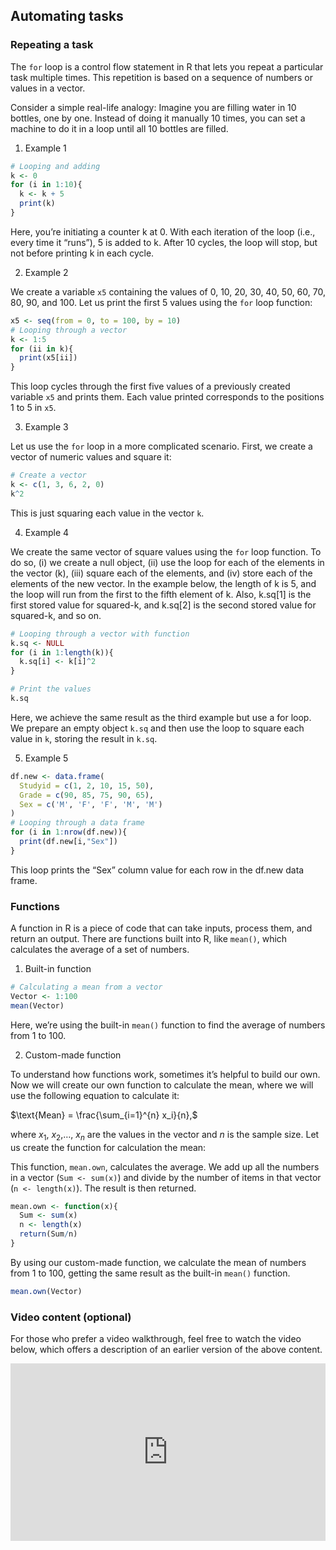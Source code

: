 ## Automating tasks {.unnumbered}

### Repeating a task

::: callout-tip
The `for` loop is a control flow statement in R that lets you repeat a particular task multiple times. This repetition is based on a sequence of numbers or values in a vector.
:::

Consider a simple real-life analogy: Imagine you are filling water in 10 bottles, one by one. Instead of doing it manually 10 times, you can set a machine to do it in a loop until all 10 bottles are filled.

1.  Example 1

```r
# Looping and adding
k <- 0
for (i in 1:10){
  k <- k + 5
  print(k)
}
```

Here, you're initiating a counter k at 0. With each iteration of the loop (i.e., every time it "runs"), 5 is added to k. After 10 cycles, the loop will stop, but not before printing k in each cycle.

2.  Example 2

We create a variable `x5` containing the values of 0, 10, 20, 30, 40, 50, 60, 70, 80, 90, and 100. Let us print the first 5 values using the `for` loop function:

```r
x5 <- seq(from = 0, to = 100, by = 10)
# Looping through a vector
k <- 1:5
for (ii in k){
  print(x5[ii])
}
```

This loop cycles through the first five values of a previously created variable `x5` and prints them. Each value printed corresponds to the positions 1 to 5 in `x5`.

3.  Example 3

Let us use the `for` loop in a more complicated scenario. First, we create a vector of numeric values and square it:

```r
# Create a vector
k <- c(1, 3, 6, 2, 0)
k^2
```

This is just squaring each value in the vector `k`.

4.  Example 4

We create the same vector of square values using the `for` loop function. To do so, (i) we create a null object, (ii) use the loop for each of the elements in the vector (k), (iii) square each of the elements, and (iv) store each of the elements of the new vector. In the example below, the length of k is 5, and the loop will run from the first to the fifth element of k. Also, k.sq\[1\] is the first stored value for squared-k, and k.sq\[2\] is the second stored value for squared-k, and so on.

```r
# Looping through a vector with function
k.sq <- NULL
for (i in 1:length(k)){
  k.sq[i] <- k[i]^2
}

# Print the values
k.sq
```

Here, we achieve the same result as the third example but use a for loop. We prepare an empty object `k.sq` and then use the loop to square each value in `k`, storing the result in `k.sq`.

5.  Example 5

```r
df.new <- data.frame(
  Studyid = c(1, 2, 10, 15, 50),
  Grade = c(90, 85, 75, 90, 65),
  Sex = c('M', 'F', 'F', 'M', 'M')
)
# Looping through a data frame
for (i in 1:nrow(df.new)){
  print(df.new[i,"Sex"])
}
```

This loop prints the "Sex" column value for each row in the df.new data frame.

### Functions

::: callout-tip
A function in R is a piece of code that can take inputs, process them, and return an output. There are functions built into R, like `mean()`, which calculates the average of a set of numbers.
:::

1.  Built-in function

```r
# Calculating a mean from a vector
Vector <- 1:100
mean(Vector)
```

Here, we're using the built-in `mean()` function to find the average of numbers from 1 to 100.

2.  Custom-made function

To understand how functions work, sometimes it's helpful to build our own. Now we will create our own function to calculate the mean, where we will use the following equation to calculate it:

$\text{Mean} = \frac{\sum_{i=1}^{n} x_i}{n},$

where $x_1$, $x_2$,..., $x_n$ are the values in the vector and $n$ is the sample size. Let us create the function for calculation the mean:

This function, `mean.own`, calculates the average. We add up all the numbers in a vector (`Sum <- sum(x)`) and divide by the number of items in that vector (`n <- length(x)`). The result is then returned.

```r
mean.own <- function(x){
  Sum <- sum(x)
  n <- length(x)
  return(Sum/n)
}
```

By using our custom-made function, we calculate the mean of numbers from 1 to 100, getting the same result as the built-in `mean()` function.

```r
mean.own(Vector)
```

### Video content (optional)

::: callout-tip
For those who prefer a video walkthrough, feel free to watch the video below, which offers a description of an earlier version of the above content.
::: 

<div style="position: relative; padding-bottom: 56.25%; height: 0; overflow: hidden;">
  <iframe src="https://www.youtube.com/embed/A5TTDqhvBrM" style="position: absolute; top: 0; left: 0; width: 100%; height: 100%; border:0;" allowfullscreen></iframe>
</div>